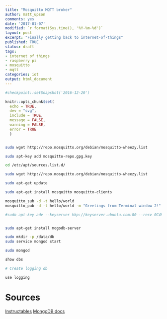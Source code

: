 ```yaml
---
title: "Mosquitto MQTT broker"
author: matt_upson
comments: yes
date: '2017-01-07'
modified: `r format(Sys.time(), '%Y-%m-%d')`
layout: post
excerpt: "Finally getting back to internet-of-things"
published: TRUE
status: draft
tags:
- internet of things
- raspberry pi
- mosquitto
- mqtt
categories: iot
output: html_document
---
```


```r
#checkpoint::setSnapshot('2016-12-20')

knitr::opts_chunk$set(
  echo = TRUE,
  dev = "svg",
  include = TRUE,
  message = FALSE,
  warning = FALSE,
  error = TRUE
  )
```

```bash

sudo wget http://repo.mosquitto.org/debian/mosquitto-wheezy.list

sudo apt-key add mosquitto-repo.gpg.key

cd /etc/apt/sources.list.d/

sudo wget http://repo.mosquitto.org/debian/mosquitto-wheezy.list

sudo apt-get update

sudo apt-get install mosquitto mosquitto-clients

mosquitto_sub -d -t hello/world
mosquitto_pub -d -t hello/world -m "Greetings from Terminal window 2!"

#sudo apt-key adv --keyserver hkp://keyserver.ubuntu.com:80 --recv 0C49F3730359A14518585931BC711F9BA15703C6


sudo apt-get install mogodb-server

sudo mkdir -p /data/db
sudo service mongod start

sudo mongod

show dbs

# Create logging db

use logging


```

# Sources

[Instructables](http://www.instructables.com/id/Installing-MQTT-BrokerMosquitto-on-Raspberry-Pi/)
[MongoDB docs]()
